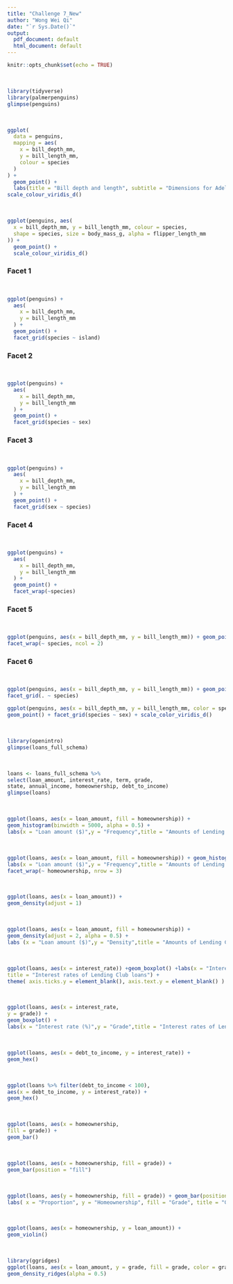 ```yaml
---
title: "Challenge 7_New"
author: "Wong Wei Qi"
date: "`r Sys.Date()`"
output:
  pdf_document: default
  html_document: default
---
```


```r
knitr::opts_chunk$set(echo = TRUE)
```
<br>
```r
library(tidyverse)
library(palmerpenguins)
glimpse(penguins)

```
<br>
```r
ggplot(
  data = penguins,
  mapping = aes(
    x = bill_depth_mm,
    y = bill_length_mm,
    colour = species
  )
) +
  geom_point() +
  labs(title = "Bill depth and length", subtitle = "Dimensions for Adelie Chinstrap and Gentoo Penguins", x = "Bill depth (mm)", y = "Bill length (mm)", colour = "Species", caption = "Source: Palmer Station LTER/palmerpenguin package") +
scale_colour_viridis_d()
```
<br>
```r
ggplot(penguins, aes(
  x = bill_depth_mm, y = bill_length_mm, colour = species,
  shape = species, size = body_mass_g, alpha = flipper_length_mm
)) +
  geom_point() +
  scale_colour_viridis_d()

```

### Facet 1
<br>
```r

ggplot(penguins) +
  aes(
    x = bill_depth_mm,
    y = bill_length_mm
  ) +
  geom_point() +
  facet_grid(species ~ island)
```
### Facet 2
<br>
```r

ggplot(penguins) +
  aes(
    x = bill_depth_mm,
    y = bill_length_mm
  ) +
  geom_point() +
  facet_grid(species ~ sex)
```
### Facet 3
<br>
```r

ggplot(penguins) +
  aes(
    x = bill_depth_mm,
    y = bill_length_mm
  ) +
  geom_point() +
  facet_grid(sex ~ species)
```

### Facet 4
<br>
```r

ggplot(penguins) +
  aes(
    x = bill_depth_mm,
    y = bill_length_mm
  ) +
  geom_point() +
  facet_wrap(~species)
```
### Facet 5
<br>
```r
ggplot(penguins, aes(x = bill_depth_mm, y = bill_length_mm)) + geom_point() +
facet_wrap(~ species, ncol = 2)
```

### Facet 6
<br>

```r
ggplot(penguins, aes(x = bill_depth_mm, y = bill_length_mm)) + geom_point() +
facet_grid(. ~ species)
```
```r
ggplot(penguins, aes(x = bill_depth_mm, y = bill_length_mm, color = species)) +
geom_point() + facet_grid(species ~ sex) + scale_color_viridis_d()
```
<br>
```r
library(openintro)
glimpse(loans_full_schema)
```
<br>
```r
loans <- loans_full_schema %>%
select(loan_amount, interest_rate, term, grade,
state, annual_income, homeownership, debt_to_income)
glimpse(loans)
```

<br>
```r
ggplot(loans, aes(x = loan_amount, fill = homeownership)) +
geom_histogram(binwidth = 5000, alpha = 0.5) +
labs(x = "Loan amount ($)",y = "Frequency",title = "Amounts of Lending Club loans")
```
<br>
```r
ggplot(loans, aes(x = loan_amount, fill = homeownership)) + geom_histogram(binwidth = 5000) +
labs(x = "Loan amount ($)",y = "Frequency",title = "Amounts of Lending Club loans") +
facet_wrap(~ homeownership, nrow = 3)
```
<br>
```r
ggplot(loans, aes(x = loan_amount)) +
geom_density(adjust = 1)
```
<br>
```r
ggplot(loans, aes(x = loan_amount, fill = homeownership)) +
geom_density(adjust = 2, alpha = 0.5) +
labs (x = "Loan amount ($)",y = "Density",title = "Amounts of Lending Club loans", fill = "Homeowner")
```
<br>
```r
ggplot(loans, aes(x = interest_rate)) +geom_boxplot() +labs(x = "Interest rate (%)",y = NULL,
title = "Interest rates of Lending Club loans") +
theme( axis.ticks.y = element_blank(), axis.text.y = element_blank() )
```
<br>
```r
ggplot(loans, aes(x = interest_rate,
y = grade)) +
geom_boxplot() +
labs(x = "Interest rate (%)",y = "Grade",title = "Interest rates of Lending Club loans",subtitle = "by grade of loan")
```

<br>
```r
ggplot(loans, aes(x = debt_to_income, y = interest_rate)) +
geom_hex()
```
<br>
```r
ggplot(loans %>% filter(debt_to_income < 100),
aes(x = debt_to_income, y = interest_rate)) +
geom_hex()
```

<br>
```r
ggplot(loans, aes(x = homeownership,
fill = grade)) +
geom_bar()
```

<br>
```r
ggplot(loans, aes(x = homeownership, fill = grade)) +
geom_bar(position = "fill")
```

<br>
```r
ggplot(loans, aes(y = homeownership, fill = grade)) + geom_bar(position = "fill") +
labs( x = "Proportion", y = "Homeownership", fill = "Grade", title = "Grades of Lending Club loans")
```

<br>
```r
ggplot(loans, aes(x = homeownership, y = loan_amount)) +
geom_violin()
```

<br>
```r
library(ggridges)
ggplot(loans, aes(x = loan_amount, y = grade, fill = grade, color = grade)) +
geom_density_ridges(alpha = 0.5)
```

